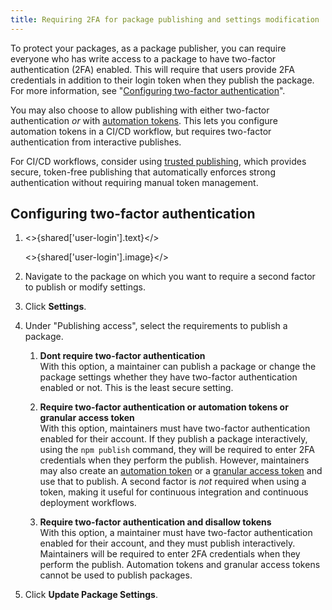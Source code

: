 ```yaml
---
title: Requiring 2FA for package publishing and settings modification
---
```



To protect your packages, as a package publisher, you can require everyone who has write access to a package to have two-factor authentication (2FA) enabled. This will require that users provide 2FA credentials in addition to their login token when they publish the package. For more information, see "[Configuring two-factor authentication][config-2fa]".

You may also choose to allow publishing with either two-factor authentication _or_ with [automation tokens][creating-automation-token]. This lets you configure automation tokens in a CI/CD workflow, but requires two-factor authentication from interactive publishes.

For CI/CD workflows, consider using [trusted publishing](/trusted-publishers), which provides secure, token-free publishing that automatically enforces strong authentication without requiring manual token management.

## Configuring two-factor authentication

1. <>{shared['user-login'].text}</>

   <>{shared['user-login'].image}</>

2. Navigate to the package on which you want to require a second factor to publish or modify settings.

3. Click **Settings**.

   <Screenshot src="/packages-and-modules/securing-your-code/2fa-package-admin.png" alt="Screenshot showing the admin tab on a package page" />

4. Under "Publishing access", select the requirements to publish a package.
   1. **Dont require two-factor authentication**  
      With this option, a maintainer can publish a package or change the package settings whether they have two-factor authentication enabled or not. This is the least secure setting.

   2. **Require two-factor authentication or automation tokens or granular access token**  
      With this option, maintainers must have two-factor authentication enabled for their account. If they publish a package interactively, using the `npm publish` command, they will be required to enter 2FA credentials when they perform the publish. However, maintainers may also create an [automation token][creating-automation-token] or a [granular access token][creating-granular-access-token] and use that to publish. A second factor is _not_ required when using a token, making it useful for continuous integration and continuous deployment workflows.

   3. **Require two-factor authentication and disallow tokens**  
      With this option, a maintainer must have two-factor authentication enabled for their account, and they must publish interactively. Maintainers will be required to enter 2FA credentials when they perform the publish. Automation tokens and granular access tokens cannot be used to publish packages.

   <Screenshot src="/packages-and-modules/securing-your-code/2fa-package-setting.png" alt="Screenshot showing the require two-factor option for a package" />

5. Click **Update Package Settings**.

[config-2fa]: configuring-two-factor-authentication
[creating-automation-token]: creating-and-viewing-access-tokens#creating-granular-access-tokens-on-the-website
[creating-granular-access-token]: creating-and-viewing-access-tokens#creating-granular-access-tokens-on-the-website
